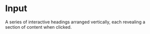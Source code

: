 # Input

A series of interactive headings arranged vertically, each revealing a section of content when clicked.

